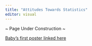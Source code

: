 ```yaml
---
title: "Attitudes Towards Statistics"
editor: visual
---
```


~ Page Under Construction ~

[Baby's first poster linked here](https://raw.githubusercontent.com/rlisinker/website-quarto/main/files/attitudes/Lisinker_Attitudes_LSGSC_Poster.pdf)